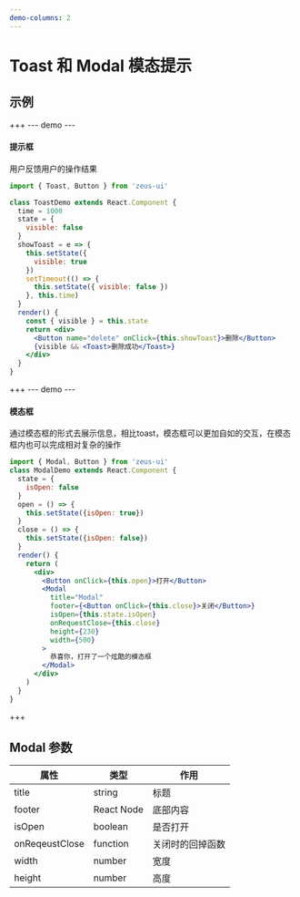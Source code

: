 ```yaml
---
demo-columns: 2
---
```

# Toast 和 Modal 模态提示

## 示例
+++
--- demo ---
#### 提示框
用户反馈用户的操作结果

``` jsx
import { Toast, Button } from 'zeus-ui'

class ToastDemo extends React.Component {
  time = 1000
  state = {
    visible: false
  }
  showToast = e => {
    this.setState({
      visible: true
    })
    setTimeout(() => {
      this.setState({ visible: false })
    }, this.time)
  }
  render() {
    const { visible } = this.state
    return <div>
      <Button name="delete" onClick={this.showToast}>删除</Button>
      {visible && <Toast>删除成功</Toast>}
    </div>
  }
}
```


+++
--- demo ---
#### 模态框

通过模态框的形式去展示信息，相比toast，模态框可以更加自如的交互，在模态框内也可以完成相对复杂的操作
``` jsx
import { Modal, Button } from 'zeus-ui'
class ModalDemo extends React.Component {
  state = {
    isOpen: false
  }
  open = () => {
    this.setState({isOpen: true})
  }
  close = () => {
    this.setState({isOpen: false})
  }
  render() {
    return (
      <div>
        <Button onClick={this.open}>打开</Button>
        <Modal 
          title="Modal"
          footer={<Button onClick={this.close}>关闭</Button>}
          isOpen={this.state.isOpen}
          onRequestClose={this.close}
          height={230}
          width={500}
        >
          恭喜你，打开了一个炫酷的模态框
        </Modal>
      </div>
    )
  }
}

```

+++
## Modal 参数
| 属性      | 类型    | 作用         |
| -- | -- | -- |
| title | string | 标题 |
| footer | React Node | 底部内容 |
| isOpen | boolean | 是否打开 |
| onReqeustClose | function | 关闭时的回掉函数 |
| width | number | 宽度 |
| height | number | 高度 |

